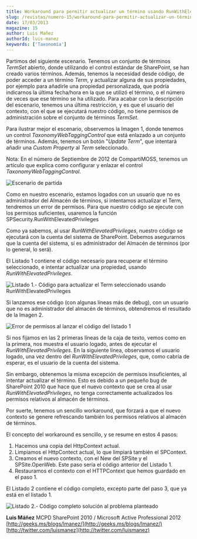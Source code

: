 ```yaml
---
title: Workaround para permitir actualizar un término usando RunWithElevatedPrivileges
slug: /revistas/numero-15/workaround-para-permitir-actualizar-un-término-usando-runwithelevatedprivileges
date: 17/03/2013
magazine: 15
author: Luis Mañez
authorId: luis-manez
keywords: ['Taxonomía']
---
```






Partimos del siguiente escenario. Tenemos un conjunto de términos *TermSet* abierto, donde utilizando el control estándar de SharePoint, se han creado varios términos. Además, tenemos la necesidad desde código, de poder acceder a un término *Term*, y actualizar alguna de sus propiedades, por ejemplo para añadirle una propiedad personalizada, que podría indicarnos la última fecha/hora en la que se utilizó el término, o el número de veces que ese término se ha utilizado. Para acabar con la descripción del escenario, tenemos una última restricción, y es que el usuario del contexto, con el que se ejecutará nuestro código, no tiene permisos de administración sobre el conjunto de términos *TermSet*.

Para ilustrar mejor el escenario, observemos la Imagen 1, donde tenemos un control *TaxonomyWebTaggingControl* que está enlazado a un conjunto de términos. Además, tenemos un botón "*Update Term*", que intentará añadir una *Custom Property* al *Term* seleccionado.

Nota: En el número de Septiembre de 2012 de CompartiMOSS, tenemos un artículo que explica como configurar y enlazar el control *TaxonomyWebTaggingControl*.

![Escenario de partida](../../../images/numero15/workaround-update-term-usando-privilegios/image1.png)

Como en nuestro escenario, estamos logados con un usuario que no es administrador del Almacén de términos, si intentamos actualizar el Term, tendremos un error de permisos. Para que nuestro código se ejecute con los permisos suficientes, usaremos la función  SPSecurity.RunWithElevatedPrivileges

Como ya sabemos, al usar *RunWithElevatedPrivileges*, nuestro código se ejecutará con la cuenta del sistema de SharePoint. Debemos asegurarnos que la cuenta del sistema, sí es administrador del Almacén de términos (por lo general, lo será).

El Listado 1 contiene el código necesario para recuperar el término seleccionado, e intentar actualizar una propiedad, usando *RunWithElevatedPrivileges*.

![Listado 1.- Código para actualizar el Term seleccionado usando RunWithElevatedPrivileges](../../../images/numero15/workaround-update-term-usando-privilegios/image2.png)

Si lanzamos ese código (con algunas líneas más de debug), con un usuario que no es administrador del almacén de términos, obtendremos el resultado de la Imagen 2.

![Error de permisos al lanzar el código del listado 1](../../../images/numero15/workaround-update-term-usando-privilegios/image3.png)

Si nos fijamos en las 2 primeras líneas de la caja de texto, vemos como en la primera, nos muestra el usuario logado, antes de ejecutar el *RunWithElevatedPrivileges*. En la siguiente línea, observamos el usuario logado, una vez dentro del *RunWithElevatedPrivileges*, que, como cabría de esperar, es el usuario de la cuenta del sistema.

Sin embargo, obtenemos la misma excepción de permisos insuficientes, al intentar actualizar el término. Esto es debido a un pequeño bug de SharePoint 2010 que hace que el nuevo contexto que se crea al usar *RunWithElevatedPrivileges*, no tenga correctamente actualizados los permisos relativos al almacén de términos.

Por suerte, tenemos un sencillo workaround, que forzará a que el nuevo contexto se genere refrescando también los permisos relativos al almacén de términos.

El concepto del workaround es sencillo, y se resume en estos 4 pasos:

1. Hacemos una copia del HttpContext actual.
2. Limpiamos el HttpContect actual, lo que limpiará también el SPContext.
3. Creamos el nuevo contexto, con el New del SPSite y el SPSite.OpenWeb. Este paso sería el código anterior del Listado 1.
4. Restauramos el contexto con el HTTPContext que hemos guardado en el paso 1.


El Listado 2 contiene el código completo, excepto parte del paso 3, que ya está en el listado 1.

![Listado 2.- Código completo solución al problema planteado](../../../images/numero15/workaround-update-term-usando-privilegios/image4.png)



**Luis Máñez**
MCPD SharePoint 2010 / Microsoft Active Professional 2012
 [http://geeks.ms/blogs/lmanez/](http://geeks.ms/blogs/lmanez/)
 [http://twitter.com/luismanez](http://twitter.com/luismanez)

 
 
